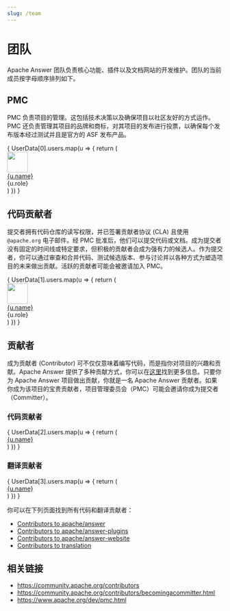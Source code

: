 ```yaml
---
slug: /team
---
```



# 团队

Apache Answer 团队负责核心功能、插件以及文档网站的开发维护。团队的当前成员按字母顺序排列如下。


## PMC

PMC 负责项目的管理。这包括技术决策以及确保项目以社区友好的方式运作。PMC 还负责管理其项目的品牌和商标，对其项目的发布进行投票，以确保每个发布版本经过测试并且是官方的 ASF 发布产品。

<div className="row">
  {
    UserData[0].users.map(u => {
      return (
        <div key={u.name} className="col-xl-3 col-lg-4 col-md-4 col-sm-6 col-12 d-flex mb-4">
            <img src={u.avatar} width="48" height="48" className="rounded me-2 lh-normal" />
            <div>
              <a href={u.github} target="_blank" className="d-block lh-base">{u.name}</a>
              <div className="fs-14 text-secondary">{u.role}</div>
            </div>
        </div>
      )
    })
  }
</div>

## 代码贡献者

提交者拥有代码仓库的读写权限，并已签署贡献者协议 (CLA) 且使用 `@apache.org` 电子邮件。经 PMC 批准后，他们可以提交代码或文档。成为提交者没有固定的时间线或特定要求，但积极的贡献者会成为强有力的候选人。作为提交者，你可以通过审查和合并代码、测试候选版本、参与讨论并以各种方式为塑造项目的未来做出贡献。活跃的贡献者可能会被邀请加入 PMC。

<div className="row">
  {
    UserData[1].users.map(u => {
      return (
        <div key={u.name} className="col-xl-3 col-lg-4 col-md-4 col-sm-6 col-12 d-flex mb-4">
            <img src={u.avatar} width="48" height="48" className="rounded me-2 lh-normal" />
            <div>
              <a href={u.github} target="_blank" className="d-block lh-base">{u.name}</a>
              <div className="fs-14 text-secondary">{u.role}</div>
            </div>
        </div>
      )
    })
  }
</div>

## 贡献者

成为贡献者 (Contributor) 可不仅仅意味着编写代码，而是指你对项目的兴趣和贡献。Apache Answer 提供了多种贡献方式，你可以在[这里](/community/contributing)找到更多信息。只要你为 Apache Answer 项目做出贡献，你就是一名 Apache Answer 贡献者。如果你成为该项目的宝贵贡献者，项目管理委员会（PMC）可能会邀请你成为提交者（Committer）。

### 代码贡献者
<div className="row mb-3">
  {
    UserData[2].users.map(u => {
      return (
        <div key={u.name} className="col-xl-3 col-lg-4 col-md-4 col-sm-6 col-12 d-flex mb-1">
          <a href={u.github} target="_blank">{u.name}</a>
        </div>
      )
    })
  }
</div>

### 翻译贡献者

<div className="row mb-3">
  {
    UserData[3].users.map(u => {
      return (
        <div key={u.name} className="col-xl-3 col-lg-4 col-md-4 col-sm-6 col-12 d-flex mb-1">
          <a href={u.github} target="_blank">{u.name}</a>
        </div>
      )
    })
  }
</div>


你可以在下列页面找到所有代码和翻译贡献者：

- [Contributors to apache/answer](https://github.com/apache/answer/graphs/contributors)
- [Contributors to apache/answer-plugins](https://github.com/apache/answer-plugins/graphs/contributors)
- [Contributors to apache/answer-website](https://github.com/apache/answer-website/graphs/contributors)
- [Contributors to translation](https://crowdin.com/project/answer/reports/top-members)

## 相关链接

- https://community.apache.org/contributors
- https://community.apache.org/contributors/becomingacommitter.html
- https://www.apache.org/dev/pmc.html
